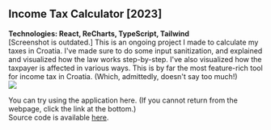 
## Income Tax Calculator [2023]
**Technologies: React, ReCharts, TypeScript, Tailwind**
<br/>
[Screenshot is outdated.] This is an ongoing project I made to calculate my taxes in Croatia. I've made sure to do some input sanitization, and explained and visualized how the law works step-by-step. I've also visualized how the taxpayer is affected in various ways. This is by far the most feature-rich tool for income tax in Croatia. (Which, admittedly, doesn't say too much!)
<br/>
<img src="https://i.imgur.com/peIAE6x.png" />
<br/>
<Link to="/porez-na-dohodak" className="">You can try using the application here</Link>. (If you cannot return from the webpage, click the link at the bottom.)
<br/>
Source code is available <a href="https://github.com/MarinoLinic/linic.net/blob/master/src/pages/SalaryCalculator.tsx">here</a>.